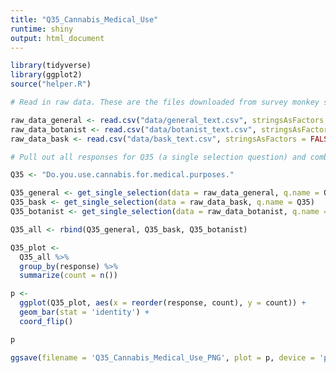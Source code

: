 ```yaml
---
title: "Q35_Cannabis_Medical_Use"
runtime: shiny
output: html_document
---
```



```r
library(tidyverse)
library(ggplot2)
source("helper.R")
```


```r
# Read in raw data. These are the files downloaded from survey monkey saved as a .csv

raw_data_general <- read.csv("data/general_text.csv", stringsAsFactors = FALSE)
raw_data_botanist <- read.csv("data/botanist_text.csv", stringsAsFactors = FALSE)
raw_data_bask <- read.csv("data/bask_text.csv", stringsAsFactors = FALSE)

```


```r
# Pull out all responses for Q35 (a single selection question) and combine

Q35 <- "Do.you.use.cannabis.for.medical.purposes."

Q35_general <- get_single_selection(data = raw_data_general, q.name = Q35)
Q35_bask <- get_single_selection(data = raw_data_bask, q.name = Q35)
Q35_botanist <- get_single_selection(data = raw_data_botanist, q.name = Q35)

Q35_all <- rbind(Q35_general, Q35_bask, Q35_botanist)

```

```r

Q35_plot <- 
  Q35_all %>%
  group_by(response) %>%
  summarize(count = n())

p <- 
  ggplot(Q35_plot, aes(x = reorder(response, count), y = count)) +
  geom_bar(stat = 'identity') + 
  coord_flip()

p

```

```r

ggsave(filename = 'Q35_Cannabis_Medical_Use_PNG', plot = p, device = 'png')

```
